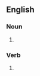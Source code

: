 ==English==

===Noun===
{{head|en|noun form}}

# {{plural of|en|brainwash}}

===Verb===
{{head|en|verb form}}

# {{en-third-person singular of|brainwash}}